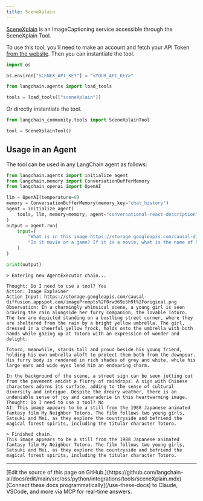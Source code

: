 ```yaml
---
title: SceneXplain
---
```


[SceneXplain](https://scenex.jina.ai/) is an ImageCaptioning service accessible through the SceneXplain Tool.

To use this tool, you'll need to make an account and fetch your API Token [from the website](https://scenex.jina.ai/api). Then you can instantiate the tool.

```python
import os

os.environ["SCENEX_API_KEY"] = "<YOUR_API_KEY>"
```

```python
from langchain.agents import load_tools

tools = load_tools(["sceneXplain"])
```

Or directly instantiate the tool.

```python
from langchain_community.tools import SceneXplainTool

tool = SceneXplainTool()
```

## Usage in an Agent

The tool can be used in any LangChain agent as follows:

```python
from langchain.agents import initialize_agent
from langchain.memory import ConversationBufferMemory
from langchain_openai import OpenAI

llm = OpenAI(temperature=0)
memory = ConversationBufferMemory(memory_key="chat_history")
agent = initialize_agent(
    tools, llm, memory=memory, agent="conversational-react-description", verbose=True
)
output = agent.run(
    input=(
        "What is in this image https://storage.googleapis.com/causal-diffusion.appspot.com/imagePrompts%2F0rw369i5h9t%2Foriginal.png. "
        "Is it movie or a game? If it is a movie, what is the name of the movie?"
    )
)

print(output)
```

```output
> Entering new AgentExecutor chain...

Thought: Do I need to use a tool? Yes
Action: Image Explainer
Action Input: https://storage.googleapis.com/causal-diffusion.appspot.com/imagePrompts%2F0rw369i5h9t%2Foriginal.png
Observation: In a charmingly whimsical scene, a young girl is seen braving the rain alongside her furry companion, the lovable Totoro. The two are depicted standing on a bustling street corner, where they are sheltered from the rain by a bright yellow umbrella. The girl, dressed in a cheerful yellow frock, holds onto the umbrella with both hands while gazing up at Totoro with an expression of wonder and delight.

Totoro, meanwhile, stands tall and proud beside his young friend, holding his own umbrella aloft to protect them both from the downpour. His furry body is rendered in rich shades of grey and white, while his large ears and wide eyes lend him an endearing charm.

In the background of the scene, a street sign can be seen jutting out from the pavement amidst a flurry of raindrops. A sign with Chinese characters adorns its surface, adding to the sense of cultural diversity and intrigue. Despite the dreary weather, there is an undeniable sense of joy and camaraderie in this heartwarming image.
Thought: Do I need to use a tool? No
AI: This image appears to be a still from the 1988 Japanese animated fantasy film My Neighbor Totoro. The film follows two young girls, Satsuki and Mei, as they explore the countryside and befriend the magical forest spirits, including the titular character Totoro.

> Finished chain.
This image appears to be a still from the 1988 Japanese animated fantasy film My Neighbor Totoro. The film follows two young girls, Satsuki and Mei, as they explore the countryside and befriend the magical forest spirits, including the titular character Totoro.
```

---

<Callout icon="pen-to-square" iconType="regular">
    [Edit the source of this page on GitHub.](https://github.com/langchain-ai/docs/edit/main/src/oss/python/integrations/tools/sceneXplain.mdx)
</Callout>
<Tip icon="terminal" iconType="regular">
    [Connect these docs programmatically](/use-these-docs) to Claude, VSCode, and more via MCP for    real-time answers.
</Tip>
